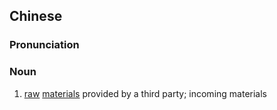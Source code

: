 {{also|来料}}
==Chinese==
{{zh-forms|s=来料}}

===Pronunciation===
{{zh-pron
|m=láiliào
|cat=n
}}

===Noun===
{{zh-noun}}

# [[raw]] [[materials]] provided by a third party; incoming materials